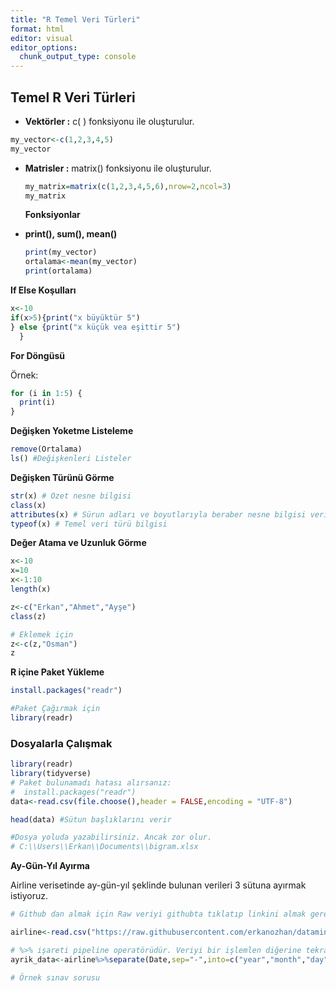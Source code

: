 ---
title: "R Temel Veri Türleri"
format: html
editor: visual
editor_options: 
  chunk_output_type: console
---

## Temel R Veri Türleri

-   **Vektörler :** c( ) fonksiyonu ile oluşturulur.

```{r}
my_vector<-c(1,2,3,4,5)
my_vector
```

-   **Matrisler :** matrix() fonksiyonu ile oluşturulur.

    ```{r}
    my_matrix=matrix(c(1,2,3,4,5,6),nrow=2,ncol=3)
    my_matrix
    ```

    **Fonksiyonlar**

-   **print(), sum(), mean()**

    ```{r}
    print(my_vector)
    ortalama<-mean(my_vector)
    print(ortalama)
    ```

**If Else Koşulları**

```{r}
x<-10 
if(x>5){print("x büyüktür 5")
} else {print("x küçük vea eşittir 5")
  }
```

**For Döngüsü**

Örnek:

```{r}
for (i in 1:5) {
  print(i)
}
```

**Değişken Yoketme Listeleme**

```{r}
remove(Ortalama)
ls() #Değişkenleri Listeler
```

**Değişken Türünü Görme**

```{r}
str(x) # Özet nesne bilgisi
class(x)
attributes(x) # Sürun adları ve boyutlarıyla beraber nesne bilgisi verir.
typeof(x) # Temel veri türü bilgisi
```

**Değer Atama ve Uzunluk Görme**

```{r}
x<-10
x=10
x<-1:10
length(x)

z<-c("Erkan","Ahmet","Ayşe")
class(z)

# Eklemek için
z<-c(z,"Osman")
z
```

**R içine Paket Yükleme**

```{r}
install.packages("readr")

#Paket Çağırmak için
library(readr)
```

### Dosyalarla Çalışmak

```{r}
library(readr)
library(tidyverse)
# Paket bulunamadı hatası alırsanız:
#  install.packages("readr")
data<-read.csv(file.choose(),header = FALSE,encoding = "UTF-8")

head(data) #Sütun başlıklarını verir

#Dosya yoluda yazabilirsiniz. Ancak zor olur.
# C:\\Users\\Erkan\\Documents\\bigram.xlsx
```

**Ay-Gün-Yıl Ayırma**

Airline verisetinde ay-gün-yıl şeklinde bulunan verileri 3 sütuna ayırmak istiyoruz.

```{r}
# Github dan almak için Raw veriyi githubta tıklatıp linkini almak gerekir.

airline<-read.csv("https://raw.githubusercontent.com/erkanozhan/datamining_lab_data/refs/heads/main/airline.csv",header=TRUE,encoding="UTF-8")

# %>% işareti pipeline operatörüdür. Veriyi bir işlemlen diğerine tekrar kullanım için aktarır. 
ayrik_data<-airline%>%separate(Date,sep="-",into=c("year","month","day"))

# Örnek sınav sorusu
```
